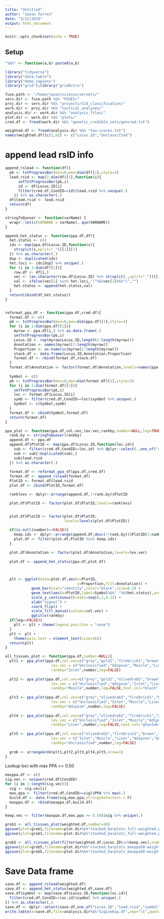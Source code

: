 ```yaml
---
title: "Untitled"
author: "Jason Torres"
date: "3/12/2018"
output: html_document
---
```


```r
knitr::opts_chunk$set(echo = TRUE)
```

## Setup 

```r

"%&%" <- function(a,b) paste0(a,b)

library("tidyverse")
library("data.table")
library("Homo.sapiens")
library("grid");library("gridExtra")

fuse.path <- "/home/jason/science/servers/"
serv.dir <- fuse.path %&% "FUSE5/"
proj.dir <- serv.dir %&% "projects/t2d_classification/"
work.dir <- proj.dir %&% "tactical_analyses/"
analysis.dir <- work.dir %&% "analysis_files/"
plot.dir <- work.dir %&% "plots/"
cred.df <- fread(work.dir %&% "genetic_credible_sets/gencred.txt")

```


```r

weighted.df <- fread(analysis.dir %&% "toa-scores.txt")
names(weighted.df)[c(1,6)] <- c("Locus.ID","Unclassified")

```


# append lead rsID info 

```r

append_rslead <- function(df){
  pb <- txtProgressBar(min=0,max=dim(df)[1],style=3)
  lead.rsid <- map(1:dim(df)[1],function(i){
      setTxtProgressBar(pb,i)
      id <- df$Locus.ID[i]
      filter(cred.df,CondID==id)$lead.rsid %>% unique(.)
    }) %>% as.character(.)
  df$lead.rsid <- lead.rsid
  return(df)
}


```



```r

stringToQuoser <- function(varName) {
  wrapr::let(c(VARNAME = varName), quo(VARNAME))
}

append_het_status <- function(ppa.df,df){
  het.status <- c()
  ids <- map(ppa.df$Locus.ID,function(s){
    strsplit(s,split="_")[[1]][1]
  }) %>% as.character(.)
  dup <- duplicated(ids)
  het.loci <- ids[dup] %>% unique(.)
  for (i in 1:dim(df)[1]){
    row.df <- df[i,]
    vec <- (as.character(row.df$Locus.ID) %>% strsplit(.,split="_"))[[1]]
    val <- ifelse(vec[1] %in% het.loci,"("%&%vec[2]%&%")","")
    het.status <- append(het.status,val)
  }
  return(cbind(df,het.status))
}


reformat_ppa_df <- function(ppa.df,cred.df){
  format.df <- c() 
  pb <- txtProgressBar(min=0,max=dim(ppa.df)[1],style=3)
  for (i in 1:dim(ppa.df)[1]){
    myrow <- ppa.df[i,] %>% as.data.frame(.)
    setTxtProgressBar(pb,i)
    Locus.ID <- rep(myrow$Locus.ID,length(2:length(myrow)))
    Annotation <- names(myrow)[2:length(myrow)]
    Proportion <- as.numeric(myrow[2:length(myrow)])
    stack.df <- data.frame(Locus.ID,Annotation,Proportion)
    format.df <- rbind(format.df,stack.df)
  }
  format.df$Annotation <- factor(format.df$Annotation,levels=names(ppa.df)[2:dim(ppa.df)[2]])
  
  Symbol <- c()
  pb <- txtProgressBar(min=0,max=dim(format.df)[1],style=3)
  for (i in 1:dim(format.df)[1]){
    setTxtProgressBar(pb,i)
    loc <- format.df$Locus.ID[i]
    symb <- filter(cred.df,CondID==loc)$symbol %>% unique(.)
    Symbol <- c(Symbol,symb)
  }
  format.df <- cbind(Symbol,format.df)  
  return(format.df)
}


```


```r

ppa_plot <- function(ppa.df,col.vec,lev.vec,rankby,number=NULL,leg=TRUE,text.col="black"){
  rank.by <- stringToQuoser(rankby)
  append.df <- ppa.df
  append.df$PlotID <- map(ppa.df$Locus.ID,function(loc.id){
    sub <- filter(cred.df,CondID==loc.id) %>% dplyr::select(.,one_of("symbol","lead.rsid")) 
    sub <- sub[!duplicated(sub),]
    sub$lead.rsid
  }) %>% as.character(.)
  
  format.df <- reformat_ppa_df(ppa.df,cred.df)
  format.df <- append_rslead(format.df)
  PlotID <- format.df$lead.rsid
  plot.df <- cbind(PlotID,format.df)

  ranklevs <- dplyr::arrange(append.df,!!rank.by)$PlotID

  plot.df$PlotID <- factor(plot.df$PlotID,levels=ranklevs)


  plot.df$PlotID <- factor(plot.df$PlotID, 
                           levels=levels(plot.df$PlotID))
  
  if(is.null(number)==FALSE){
    keep.ids <- dplyr::arrange(append.df,desc(!!rank.by))$PlotID[1:number]
    plot.df <- filter(plot.df,PlotID %in% keep.ids)
  }

  plot.df$Annotation <- factor(plot.df$Annotation,levels=lev.vec)
  
  plot.df <- append_het_status(ppa.df,plot.df)


  
  plt <- ggplot(data=plot.df,aes(x=PlotID,
                                 y=Proportion,fill=Annotation)) + 
            geom_bar(stat="identity",color="black",size=0.2) + 
            geom_text(aes(x=PlotID,label=Symbol%&%" "%&%het.status),y=0.2,color=text.col) + 
            scale_y_continuous(breaks=seq(0,1,0.2)) + 
            xlab("Signal") + 
            coord_flip() + 
            scale_fill_manual(values=col.vec) +
            ggtitle(rankby)
  if(leg==FALSE){
    plt <- plt + theme(legend.position = "none")
  }
  plt <- plt + 
    theme(axis.text = element_text(size=16))
  return(plt)
}

all_tissues_plot <- function(ppa.df,number=NULL){
  plt1 <- ppa_plot(ppa.df,col.vec=c("grey","gold1","firebrick1","brown","olivedrab2"),
                     lev.vec = c("Unclassified","Adipose","Muscle","Liver","Islet"),
                     rankby="Islet",number,leg=FALSE)
  
  plt2 <- ppa_plot(ppa.df,col.vec=c("grey","gold1","olivedrab2","brown","firebrick1"),
                     lev.vec = c("Unclassified","Adipose","Islet","Liver","Muscle"),
                     rankby="Muscle",number,leg=FALSE,text.col="black")
  
  plt3 <- ppa_plot(ppa.df,col.vec=c("grey","olivedrab2","firebrick1","brown","gold1"),
                     lev.vec = c("Unclassified","Islet","Muscle","Liver","Adipose"),
                     rankby="Adipose",number,leg=FALSE)
  
  plt4 <- ppa_plot(ppa.df,col.vec=c("grey","olivedrab2","firebrick1","gold1","brown"),
                     lev.vec = c("Unclassified","Islet","Muscle","Adipose","Liver"),
                     rankby="Liver",number,leg=FALSE,text.col="ghostwhite")
  
  plt5 <- ppa_plot(ppa.df,col.vec=c("olivedrab2","firebrick1","brown","gold1","grey"),
                     lev.vec = c("Islet","Muscle","Liver","Adipose","Unclassified"),
                     rankby="Unclassified",number,leg=FALSE)
  
  grob <- arrangeGrob(plt1,plt2,plt3,plt4,plt5,nrow=1)
}

```


Lookup loci with max PPA >= 0.50 


```r

maxppa.df <- c()
sig.vec <- unique(cred.df$CondID)
for (i in 1:length(sig.vec)){
  sig <- sig.vec[i]
  max.ppa <- filter(cred.df,CondID==sig)$PPA %>% max(.)
  build.df <- data.frame(sig,max.ppa,stringsAsFactors = F)
  maxppa.df <- rbind(maxppa.df,build.df)
}

```


```r

keep.vec <- filter(maxppa.df,max.ppa >= 0.50)$sig %>% unique(.)

```



```r


grob1 <- all_tissues_plot(weighted.df,number=20)
ggsave(plot=grob1,filename=plot.dir%&%"stacked_barplots_full-weighted.png",width=22,height=8)
ggsave(plot=grob1,filename=plot.dir%&%"stacked_barplots_full-weighted.pdf",width=22,height=8)

grob5 <- all_tissues_plot(filter(weighted.df,Locus.ID%in%keep.vec),number=20)
ggsave(plot=grob5,filename=plot.dir%&%"stacked_barplots_maxppa50-weighted.png",width=25,height=11.5)
ggsave(plot=grob5,filename=plot.dir%&%"stacked_barplots_maxppa50-weighted.pdf",width=25,height=11.5)

```


# Save Data frame 


```r

save.df <- append_rslead(weighted.df)
save.df <- append_het_status(weighted.df,save.df)
save.df$symbol <- map(save.df$Locus.ID,function(loc.id){
  filter(cred.df,CondID==loc.id)$symbol %>% unique(.)
}) %>% as.character(.)
save.df <- dplyr::select(save.df,one_of("Locus.ID","lead.rsid","symbol","het.status"))
write.table(x=save.df,file=analysis.dir%&%"SigLookup.df",sep="\t",quote=F,row.names=F)
```


